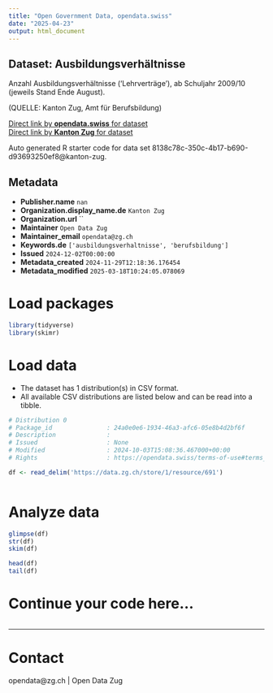 ```yaml
---
title: "Open Government Data, opendata.swiss"
date: "2025-04-23"
output: html_document
---
```


## Dataset: Ausbildungsverhältnisse

Anzahl Ausbildungsverhältnisse ('Lehrverträge'), ab Schuljahr 2009/10 (jeweils Stand Ende August).

(QUELLE: Kanton Zug, Amt für Berufsbildung)

[Direct link by **opendata.swiss** for dataset](https://opendata.swiss/de/dataset/ausbildungsverhaltnisse)<br>
[Direct link by **Kanton Zug** for dataset](https://www.zg.ch/behoerden/gesundheitsdirektion/statistikfachstelle/themen/bildung/berufsbildung)

Auto generated R starter code for data set 8138c78c-350c-4b17-b690-d93693250ef8@kanton-zug.

## Metadata

- **Publisher.name** `nan`
- **Organization.display_name.de** `Kanton Zug`
- **Organization.url** ``
- **Maintainer** `Open Data Zug`
- **Maintainer_email** `opendata@zg.ch`
- **Keywords.de** `['ausbildungsverhaltnisse', 'berufsbildung']`
- **Issued** `2024-12-02T00:00:00`
- **Metadata_created** `2024-11-29T12:18:36.176454`
- **Metadata_modified** `2025-03-18T10:24:05.078069`


# Load packages

```r

library(tidyverse)
library(skimr)

```

# Load data

-   The dataset has 1 distribution(s) in CSV format.
-   All available CSV distributions are listed below and can be read into a tibble.

```r

# Distribution 0
# Package_id               : 24a0e0e6-1934-46a3-afc6-05e8b4d2bf6f
# Description              : 
# Issued                   : None
# Modified                 : 2024-10-03T15:08:36.467000+00:00
# Rights                   : https://opendata.swiss/terms-of-use#terms_open

df <- read_delim('https://data.zg.ch/store/1/resource/691')



```

# Analyze data

```r

glimpse(df)
str(df)
skim(df)

head(df)
tail(df)

```

# Continue your code here...

```r

```

------------------------------------------------------------------------

# Contact

opendata@zg.ch | Open Data Zug
